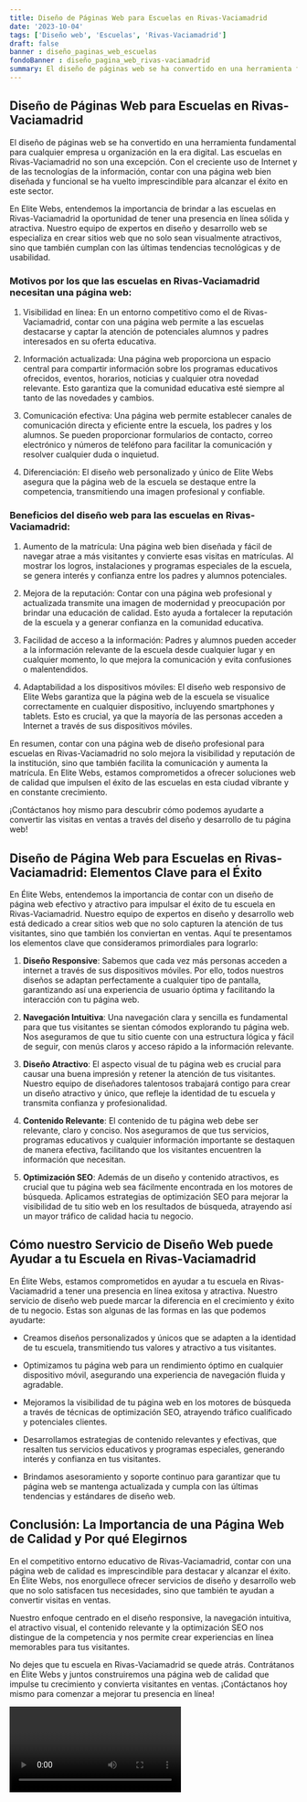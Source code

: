 ```yaml
---
title: Diseño de Páginas Web para Escuelas en Rivas-Vaciamadrid
date: '2023-10-04'
tags: ['Diseño web', 'Escuelas', 'Rivas-Vaciamadrid']
draft: false
banner : diseño_paginas_web_escuelas
fondoBanner : diseño_pagina_web_rivas-vaciamadrid
summary: El diseño de páginas web se ha convertido en una herramienta fundamental para cualquier empresa u organización en la era digital. Las escuelas en RivasVaciamadrid no son una excepción. Con el creciente uso de Internet y de las tecnologías de la información, contar con una página web bien diseñada y funcional se ha vuelto imprescindible para alcanzar el éxito en este sector.
---
```


## Diseño de Páginas Web para Escuelas en Rivas-Vaciamadrid

El diseño de páginas web se ha convertido en una herramienta fundamental para cualquier empresa u organización en la era digital. Las escuelas en Rivas-Vaciamadrid no son una excepción. Con el creciente uso de Internet y de las tecnologías de la información, contar con una página web bien diseñada y funcional se ha vuelto imprescindible para alcanzar el éxito en este sector.

En Elite Webs, entendemos la importancia de brindar a las escuelas en Rivas-Vaciamadrid la oportunidad de tener una presencia en línea sólida y atractiva. Nuestro equipo de expertos en diseño y desarrollo web se especializa en crear sitios web que no solo sean visualmente atractivos, sino que también cumplan con las últimas tendencias tecnológicas y de usabilidad.

### Motivos por los que las escuelas en Rivas-Vaciamadrid necesitan una página web:

1. Visibilidad en línea: En un entorno competitivo como el de Rivas-Vaciamadrid, contar con una página web permite a las escuelas destacarse y captar la atención de potenciales alumnos y padres interesados en su oferta educativa.

2. Información actualizada: Una página web proporciona un espacio central para compartir información sobre los programas educativos ofrecidos, eventos, horarios, noticias y cualquier otra novedad relevante. Esto garantiza que la comunidad educativa esté siempre al tanto de las novedades y cambios.

3. Comunicación efectiva: Una página web permite establecer canales de comunicación directa y eficiente entre la escuela, los padres y los alumnos. Se pueden proporcionar formularios de contacto, correo electrónico y números de teléfono para facilitar la comunicación y resolver cualquier duda o inquietud.

4. Diferenciación: El diseño web personalizado y único de Elite Webs asegura que la página web de la escuela se destaque entre la competencia, transmitiendo una imagen profesional y confiable.

### Beneficios del diseño web para las escuelas en Rivas-Vaciamadrid:

1. Aumento de la matrícula: Una página web bien diseñada y fácil de navegar atrae a más visitantes y convierte esas visitas en matrículas. Al mostrar los logros, instalaciones y programas especiales de la escuela, se genera interés y confianza entre los padres y alumnos potenciales.

2. Mejora de la reputación: Contar con una página web profesional y actualizada transmite una imagen de modernidad y preocupación por brindar una educación de calidad. Esto ayuda a fortalecer la reputación de la escuela y a generar confianza en la comunidad educativa.

3. Facilidad de acceso a la información: Padres y alumnos pueden acceder a la información relevante de la escuela desde cualquier lugar y en cualquier momento, lo que mejora la comunicación y evita confusiones o malentendidos.

4. Adaptabilidad a los dispositivos móviles: El diseño web responsivo de Elite Webs garantiza que la página web de la escuela se visualice correctamente en cualquier dispositivo, incluyendo smartphones y tablets. Esto es crucial, ya que la mayoría de las personas acceden a Internet a través de sus dispositivos móviles.

En resumen, contar con una página web de diseño profesional para escuelas en Rivas-Vaciamadrid no solo mejora la visibilidad y reputación de la institución, sino que también facilita la comunicación y aumenta la matrícula. En Elite Webs, estamos comprometidos a ofrecer soluciones web de calidad que impulsen el éxito de las escuelas en esta ciudad vibrante y en constante crecimiento.

¡Contáctanos hoy mismo para descubrir cómo podemos ayudarte a convertir las visitas en ventas a través del diseño y desarrollo de tu página web!

<GifSeo />

<Cta />

## Diseño de Página Web para Escuelas en Rivas-Vaciamadrid: Elementos Clave para el Éxito

En Élite Webs, entendemos la importancia de contar con un diseño de página web efectivo y atractivo para impulsar el éxito de tu escuela en Rivas-Vaciamadrid. Nuestro equipo de expertos en diseño y desarrollo web está dedicado a crear sitios web que no solo capturen la atención de tus visitantes, sino que también los conviertan en ventas. Aquí te presentamos los elementos clave que consideramos primordiales para lograrlo:

1. **Diseño Responsive**: Sabemos que cada vez más personas acceden a internet a través de sus dispositivos móviles. Por ello, todos nuestros diseños se adaptan perfectamente a cualquier tipo de pantalla, garantizando así una experiencia de usuario óptima y facilitando la interacción con tu página web.

2. **Navegación Intuitiva**: Una navegación clara y sencilla es fundamental para que tus visitantes se sientan cómodos explorando tu página web. Nos aseguramos de que tu sitio cuente con una estructura lógica y fácil de seguir, con menús claros y acceso rápido a la información relevante.

3. **Diseño Atractivo**: El aspecto visual de tu página web es crucial para causar una buena impresión y retener la atención de tus visitantes. Nuestro equipo de diseñadores talentosos trabajará contigo para crear un diseño atractivo y único, que refleje la identidad de tu escuela y transmita confianza y profesionalidad.

4. **Contenido Relevante**: El contenido de tu página web debe ser relevante, claro y conciso. Nos aseguramos de que tus servicios, programas educativos y cualquier información importante se destaquen de manera efectiva, facilitando que los visitantes encuentren la información que necesitan.

5. **Optimización SEO**: Además de un diseño y contenido atractivos, es crucial que tu página web sea fácilmente encontrada en los motores de búsqueda. Aplicamos estrategias de optimización SEO para mejorar la visibilidad de tu sitio web en los resultados de búsqueda, atrayendo así un mayor tráfico de calidad hacia tu negocio.

## Cómo nuestro Servicio de Diseño Web puede Ayudar a tu Escuela en Rivas-Vaciamadrid

En Élite Webs, estamos comprometidos en ayudar a tu escuela en Rivas-Vaciamadrid a tener una presencia en línea exitosa y atractiva. Nuestro servicio de diseño web puede marcar la diferencia en el crecimiento y éxito de tu negocio. Estas son algunas de las formas en las que podemos ayudarte:

- Creamos diseños personalizados y únicos que se adapten a la identidad de tu escuela, transmitiendo tus valores y atractivo a tus visitantes.

- Optimizamos tu página web para un rendimiento óptimo en cualquier dispositivo móvil, asegurando una experiencia de navegación fluida y agradable.

- Mejoramos la visibilidad de tu página web en los motores de búsqueda a través de técnicas de optimización SEO, atrayendo tráfico cualificado y potenciales clientes.

- Desarrollamos estrategias de contenido relevantes y efectivas, que resalten tus servicios educativos y programas especiales, generando interés y confianza en tus visitantes.

- Brindamos asesoramiento y soporte continuo para garantizar que tu página web se mantenga actualizada y cumpla con las últimas tendencias y estándares de diseño web.

## Conclusión: La Importancia de una Página Web de Calidad y Por qué Elegirnos

En el competitivo entorno educativo de Rivas-Vaciamadrid, contar con una página web de calidad es imprescindible para destacar y alcanzar el éxito. En Élite Webs, nos enorgullece ofrecer servicios de diseño y desarrollo web que no solo satisfacen tus necesidades, sino que también te ayudan a convertir visitas en ventas.

Nuestro enfoque centrado en el diseño responsive, la navegación intuitiva, el atractivo visual, el contenido relevante y la optimización SEO nos distingue de la competencia y nos permite crear experiencias en línea memorables para tus visitantes.

No dejes que tu escuela en Rivas-Vaciamadrid se quede atrás. Contrátanos en Élite Webs y juntos construiremos una página web de calidad que impulse tu crecimiento y convierta visitantes en ventas. ¡Contáctanos hoy mismo para comenzar a mejorar tu presencia en línea!

<Video />

<CtaBot job='Escuelas' city='Rivas-Vaciamadrid'/>

<Gmaps query='Rivas-Vaciamadrid+españa+maps' />